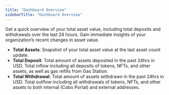 ```yaml
---
title: "Dashboard Overview"
sidebarTitle: "Dashboard Overview"
---
```


Get a quick overview of your total asset value, including total deposits and withdrawals over the last 24 hours. Gain immediate insights of your organization’s recent changes in asset value.

- **Total Assets**: Snapshot of your total asset value at the last asset count update.
- **Total Deposit**: Total amount of assets deposited in the past 24hrs in USD. Total inflow including all deposits of tokens, NFTs, and other assets, as well as gas refills from Gas Station.
- **Total Withdrawal**: Total amount of assets withdrawn in the past 24hrs in USD. Total outflow including all withdrawals of tokens, NFTs, and other assets to both internal (Cobo Portal) and external addresses.